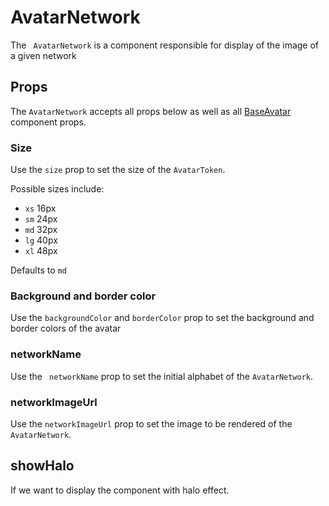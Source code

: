

# AvatarNetwork

The ` AvatarNetwork` is a component responsible for display of the image of a given network

<Canvas>
  <Story id="ui-components-component-library-avatar-network-avatar-network-stories-js--default-story" />
</Canvas>

## Props

The `AvatarNetwork` accepts all props below as well as all [BaseAvatar](/ui-components-component-library-base-avatar-base-avatar-stories-js--default-story) component props.

<ArgsTable of={AvatarNetwork} />


### Size

Use the `size` prop to set the size of the `AvatarToken`.

Possible sizes include:

- `xs` 16px
- `sm` 24px
- `md` 32px
- `lg` 40px
- `xl` 48px

Defaults to `md`

<Canvas>
  <Story id="ui-components-component-library-base-avatar-base-avatar-stories-js--size" />
</Canvas>

### Background and border color

Use the `backgroundColor` and `borderColor` prop to set the background and border colors of the avatar

<Canvas>
  <Story id="ui-components-component-library-base-avatar-base-avatar-stories-js--background-and-border-color" />
</Canvas>

###  networkName

Use the ` networkName` prop to set the initial alphabet of the `AvatarNetwork`.

###  networkImageUrl

Use the `networkImageUrl` prop to set the image to be rendered of the `AvatarNetwork`.

## showHalo

If we want to display the component with halo effect.

<Canvas>
  <Story id="ui-components-component-library-avatar-network-avatar-network-stories-js--avatar-network-with-halo" />
</Canvas>